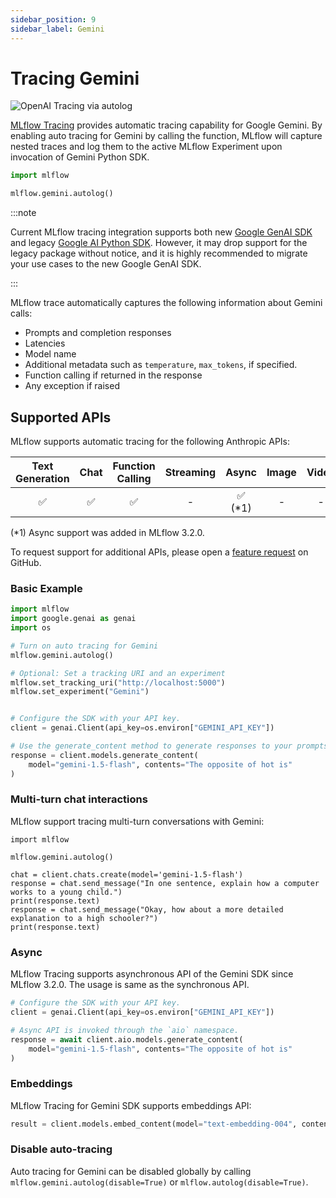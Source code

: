 ```yaml
---
sidebar_position: 9
sidebar_label: Gemini
---
```



# Tracing Gemini

![OpenAI Tracing via autolog](/images/llms/gemini/gemini-tracing.png)

[MLflow Tracing](../../) provides automatic tracing capability for Google Gemini. By enabling auto tracing
for Gemini by calling the <APILink fn="mlflow.gemini.autolog" /> function, MLflow will capture nested traces and log them to the active MLflow Experiment upon invocation of Gemini Python SDK.

```python
import mlflow

mlflow.gemini.autolog()
```

:::note

Current MLflow tracing integration supports both new [Google GenAI SDK](https://github.com/googleapis/python-genai) and legacy [Google AI Python SDK](https://github.com/google-gemini/generative-ai-python).
However, it may drop support for the legacy package without notice, and it is highly recommended to migrate your use cases to the new Google GenAI SDK.

:::

MLflow trace automatically captures the following information about Gemini calls:

- Prompts and completion responses
- Latencies
- Model name
- Additional metadata such as `temperature`, `max_tokens`, if specified.
- Function calling if returned in the response
- Any exception if raised


## Supported APIs

MLflow supports automatic tracing for the following Anthropic APIs:

| Text Generation | Chat | Function Calling | Streaming |  Async   | Image | Video |
| :-------------: | :--: | :--------------: | :-------: | :------: | :---: | :---: |
|       ✅        |  ✅  |        ✅        |    -      | ✅ (\*1) |  -    |   -   |

<div style={{ fontSize: '0.9em', marginTop: '10px' }}>

(\*1) Async support was added in MLflow 3.2.0.

</div>

To request support for additional APIs, please open a [feature request](https://github.com/mlflow/mlflow/issues) on GitHub.


### Basic Example

```python
import mlflow
import google.genai as genai
import os

# Turn on auto tracing for Gemini
mlflow.gemini.autolog()

# Optional: Set a tracking URI and an experiment
mlflow.set_tracking_uri("http://localhost:5000")
mlflow.set_experiment("Gemini")


# Configure the SDK with your API key.
client = genai.Client(api_key=os.environ["GEMINI_API_KEY"])

# Use the generate_content method to generate responses to your prompts.
response = client.models.generate_content(
    model="gemini-1.5-flash", contents="The opposite of hot is"
)
```

### Multi-turn chat interactions

MLflow support tracing multi-turn conversations with Gemini:

```
import mlflow

mlflow.gemini.autolog()

chat = client.chats.create(model='gemini-1.5-flash')
response = chat.send_message("In one sentence, explain how a computer works to a young child.")
print(response.text)
response = chat.send_message("Okay, how about a more detailed explanation to a high schooler?")
print(response.text)
```

### Async

MLflow Tracing supports asynchronous API of the Gemini SDK since MLflow 3.2.0. The usage is same as the synchronous API.

```python
# Configure the SDK with your API key.
client = genai.Client(api_key=os.environ["GEMINI_API_KEY"])

# Async API is invoked through the `aio` namespace.
response = await client.aio.models.generate_content(
    model="gemini-1.5-flash", contents="The opposite of hot is"
)
```

### Embeddings

MLflow Tracing for Gemini SDK supports embeddings API:

```python
result = client.models.embed_content(model="text-embedding-004", contents="Hello world")
```

### Disable auto-tracing

Auto tracing for Gemini can be disabled globally by calling `mlflow.gemini.autolog(disable=True)` or `mlflow.autolog(disable=True)`.
